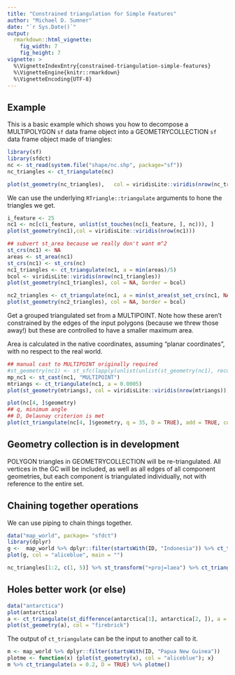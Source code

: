 ```yaml
---
title: "Constrained triangulation for Simple Features"
author: "Michael D. Sumner"
date: "`r Sys.Date()`"
output:
  rmarkdown::html_vignette:
    fig_width: 7
    fig_height: 7
vignette: >
  %\VignetteIndexEntry{constrained-triangulation-simple-features}
  %\VignetteEngine{knitr::rmarkdown}
  %\VignetteEncoding{UTF-8}
---
```


## Example

This is a basic example which shows you how to decompose a MULTIPOLYGON `sf` data frame object into a GEOMETRYCOLLECTION `sf` data frame object made of triangles:

```r


library(sf)
library(sfdct)
nc <- st_read(system.file("shape/nc.shp", package="sf"))
nc_triangles <- ct_triangulate(nc)

plot(st_geometry(nc_triangles),   col = viridisLite::viridis(nrow(nc_triangles)))
```

We can use the underlying `RTriangle::triangulate` arguments to hone the triangles we get. 

```r
i_feature <- 25
nc1 <- nc[c(i_feature, unlist(st_touches(nc[i_feature, ], nc))), ]
plot(st_geometry(nc1),col = viridisLite::viridis(nrow(nc1)))

## subvert st_area because we really don't want m^2
st_crs(nc1) <- NA
areas <- st_area(nc1)
st_crs(nc1) <- st_crs(nc)
nc1_triangles <- ct_triangulate(nc1, a = min(areas)/5)
bcol <- viridisLite::viridis(nrow(nc1_triangles))
plot(st_geometry(nc1_triangles), col = NA, border = bcol)

nc2_triangles <- ct_triangulate(nc1, a = min(st_area(st_set_crs(nc1, NA)))/25)
plot(st_geometry(nc2_triangles), col = NA, border = bcol)

```

Get a grouped triangulated set from a MULTIPOINT. Note how these aren't constrained by 
the edges of the input polygons (because we threw those away!) but these are controlled to have a smaller maximum area. 

Area is calculated in the native coordinates, assuming "planar coordinates", with no respect to the real world. 

```r
## manual cast to MULTIPOINT originally required
#st_geometry(nc1) <- st_sfc(lapply(unlist(unlist(st_geometry(nc1), recursive = FALSE), recursive = FALSE), st_multipoint), crs = st_crs(nc1))
mp_nc1 <- st_cast(nc1, "MULTIPOINT")
mtriangs <- ct_triangulate(nc1, a = 0.0005)
plot(st_geometry(mtriangs), col = viridisLite::viridis(nrow(mtriangs)), border = "#00000033")
```

```r
plot(nc[4, ]$geometry)
## q, minimum angle
## D, Delaunay criterion is met
plot(ct_triangulate(nc[4, ]$geometry, q = 35, D = TRUE), add = TRUE, col = "transparent")

```

## Geometry collection is in development

POLYGON triangles in GEOMETRYCOLLECTION will be re-triangulated. All vertices in the GC will be included, as well as all 
edges of all component geometries, but each component is triangulated individually, not with reference to the entire set. 



## Chaining together operations 

We can use piping to chain things together. 

```r
data("map_world", package= "sfdct")
library(dplyr)
g <-  map_world %>% dplyr::filter(startsWith(ID, "Indonesia")) %>% ct_triangulate() %>% st_geometry() 
plot(g, col = "aliceblue", main = "")

nc_triangles[1:2, c(1, 5)] %>% st_transform("+proj=laea") %>% ct_triangulate(a = 2e6) %>% plot()
```

## Holes better work (or else)

```r
data("antarctica")
plot(antarctica)
a <- ct_triangulate(st_difference(antarctica[1], antarctica[2, ]), a = 5e10)
plot(st_geometry(a), col = "firebrick")
```


The output of `ct_triangulate` can be the input to another call to it. 

```r
m <- map_world %>% dplyr::filter(startsWith(ID, "Papua New Guinea"))
plotme <- function(x) {plot(st_geometry(x), col = "aliceblue"); x}
m %>% ct_triangulate(a = 0.2, D = TRUE) %>% plotme() 
```
